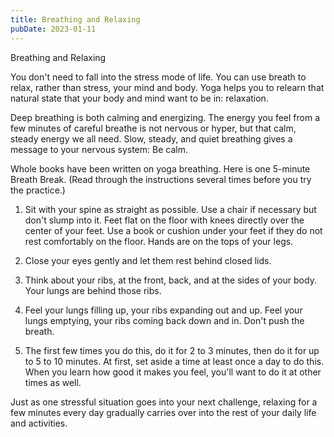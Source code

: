 ```yaml
---
title: Breathing and Relaxing
pubDate: 2023-01-11
---
```


Breathing and Relaxing

You don't need to fall into the stress mode of life. You can use breath to relax, rather than stress, your mind and body. Yoga helps you to relearn that natural state that your body and mind want to be in: relaxation.

Deep breathing is both calming and energizing. The energy you feel from a few minutes of careful breathe is not nervous or hyper, but that calm, steady energy we all need. Slow, steady, and quiet breathing gives a message to your nervous system: Be calm.

Whole books have been written on yoga breathing. Here is one 5-minute Breath Break. (Read through the instructions several times before you try the practice.)

1. Sit with your spine as straight as possible. Use a chair if necessary but don't slump into it. Feet flat on the floor with knees directly over the center of your feet. Use a book or cushion under your feet if they do not rest comfortably on the floor. Hands are on the tops of your legs. 

2. Close your eyes gently and let them rest behind closed lids.

3. Think about your ribs, at the front, back, and at the sides of your body. Your lungs are behind those ribs.

4. Feel your lungs filling up, your ribs expanding out and up. Feel your lungs emptying, your ribs coming back down and in. Don't push the breath.

5. The first few times you do this, do it for 2 to 3 minutes, then do it for up to 5 to 10 minutes. At first, set aside a time at least once a day to do this. When you learn how good it makes you feel, you'll want to do it at other times as well.

Just as one stressful situation goes into your next challenge, relaxing for a few minutes every day gradually carries over into the rest of your daily life and activities.